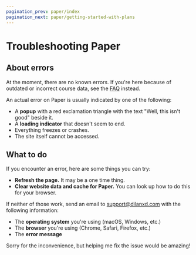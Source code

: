 ```yaml
---
pagination_prev: paper/index
pagination_next: paper/getting-started-with-plans
---
```



# Troubleshooting Paper

<ErrorBox />

## About errors

At the moment, there are no known errors. If you're here because of outdated or incorrect course data, see the [FAQ](./faq.md) instead.

An actual error on Paper is usually indicated by one of the following:

- A **popup** with a red exclamation triangle with the text "Well, this isn't good" beside it.
- A **loading indicator** that doesn't seem to end.
- Everything freezes or crashes.
- The site itself cannot be accessed.

## What to do

If you encounter an error, here are some things you can try:

- **Refresh the page.** It may be a one time thing.
- **Clear website data and cache for Paper.** You can look up how to do this for your browser.

If neither of those work, send an email to [support@dilanxd.com](mailto:support@dilanxd.com) with the following information:

- The **operating system** you're using (macOS, Windows, etc.)
- The **browser** you're using (Chrome, Safari, Firefox, etc.)
- The **error message**

Sorry for the inconvenience, but helping me fix the issue would be amazing!
